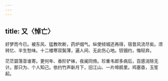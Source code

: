 ```yaml
---
---
---
```

title: 又〈悼亡〉
---



好梦而今已。被东风、猛教吹断，药炉烟气。纵使倾城还再得，宿昔风流尽矣。须转忆、半生愁味。十二楼寒双鬓薄，遍人间、无此伤心地。钗钿约，悔轻弃。

茫茫碧落音谁寄。更何年、香阶铲袜，夜阑同倚。珍重韦郎多病后，百感消除无计。那只为、个人知己。依约竹声新月下，旧江山、一片啼鹃里。鸡塞杳，玉笙起。